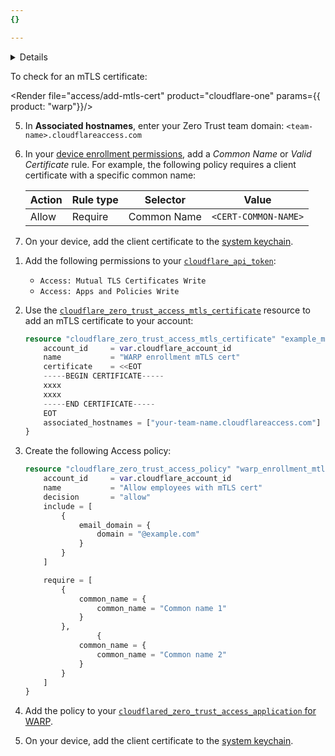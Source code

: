 ```yaml
---
{}

---
```



<Details header="Certificate requirements">
   <Render file="byo-ca-mtls-cert-requirements" product="ssl" />
</Details>

To check for an mTLS certificate:

<Tabs syncKey="dashPlusAPI"> <TabItem label="Dashboard">

<Render file="access/add-mtls-cert"  product="cloudflare-one" params={{ product: "warp"}}/>

5. In **Associated hostnames**, enter your Zero Trust <GlossaryTooltip term="team domain">team domain</GlossaryTooltip>: `<team-name>.cloudflareaccess.com`

6. In your [device enrollment permissions](#set-device-enrollment-permissions), add a *Common Name* or *Valid Certificate* rule. For example, the following policy requires a client certificate with a specific common name:

   | Action | Rule type | Selector    | Value                |
   | ------ | --------- | ----------- | -------------------- |
   | Allow  | Require   | Common Name | `<CERT-COMMON-NAME>` |

7. On your device, add the client certificate to the [system keychain](/cloudflare-one/identity/devices/access-integrations/mutual-tls-authentication/#test-in-the-browser).

</TabItem> <TabItem label="Terraform (v5)">

1. Add the following permissions to your [`cloudflare_api_token`](https://registry.terraform.io/providers/cloudflare/cloudflare/latest/docs/resources/api_token):
	- `Access: Mutual TLS Certificates Write`
	- `Access: Apps and Policies Write`

2. Use the [`cloudflare_zero_trust_access_mtls_certificate`](https://registry.terraform.io/providers/cloudflare/cloudflare/latest/docs/resources/zero_trust_access_mtls_certificate) resource to add an mTLS certificate to your account:

	```tf
	resource "cloudflare_zero_trust_access_mtls_certificate" "example_mtls_cert" {
		account_id     = var.cloudflare_account_id
		name           = "WARP enrollment mTLS cert"
		certificate    = <<EOT
		-----BEGIN CERTIFICATE-----
		xxxx
		xxxx
		-----END CERTIFICATE-----
		EOT
		associated_hostnames = ["your-team-name.cloudflareaccess.com"]
	}
	```

3. Create the following Access policy:

	```tf
	resource "cloudflare_zero_trust_access_policy" "warp_enrollment_mtls" {
		account_id     = var.cloudflare_account_id
		name           = "Allow employees with mTLS cert"
		decision       = "allow"
		include = [
			{
				email_domain = {
					domain = "@example.com"
				}
			}
		]

		require = [
			{
				common_name = {
					common_name = "Common name 1"
				}
			},
					{
				common_name = {
					common_name = "Common name 2"
				}
			}
		]
	}
	```

4. Add the policy to your [`cloudflared_zero_trust_access_application` for WARP](/cloudflare-one/connections/connect-devices/warp/deployment/device-enrollment/#set-device-enrollment-permissions).

5. On your device, add the client certificate to the [system keychain](/cloudflare-one/identity/devices/access-integrations/mutual-tls-authentication/#test-in-the-browser).

</TabItem> </Tabs>